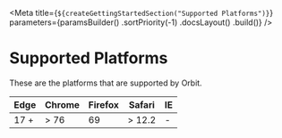 
<Meta
    title={`${createGettingStartedSection("Supported Platforms")}`}
    parameters={paramsBuilder()
        .sortPriority(-1)
        .docsLayout(<IntroductionLayout sourcePath="/" />)
        .build()}
/>

# Supported Platforms

These are the platforms that are supported by Orbit.

| Edge | Chrome | Firefox | Safari | IE |
|------|--------|---------|--------|----|
| 17 + | > 76   | 69      | > 12.2 | -  |
